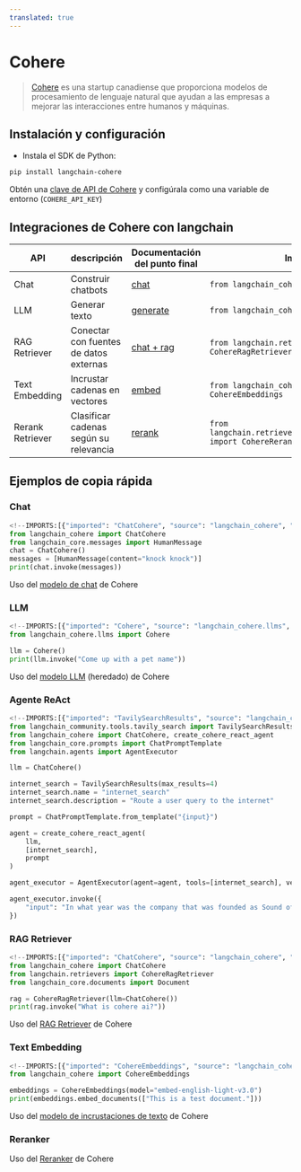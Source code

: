 ```yaml
---
translated: true
---
```


# Cohere

>[Cohere](https://cohere.ai/about) es una startup canadiense que proporciona modelos de procesamiento de lenguaje natural
> que ayudan a las empresas a mejorar las interacciones entre humanos y máquinas.

## Instalación y configuración

- Instala el SDK de Python:

```bash
pip install langchain-cohere
```

Obtén una [clave de API de Cohere](https://dashboard.cohere.ai/) y configúrala como una variable de entorno (`COHERE_API_KEY`)

## Integraciones de Cohere con langchain

|API|descripción|Documentación del punto final|Importar|Ejemplo de uso|
|---|---|---|---|---|
|Chat|Construir chatbots|[chat](https://docs.cohere.com/reference/chat)|`from langchain_cohere import ChatCohere`|[cohere.ipynb](/docs/integrations/chat/cohere)|
|LLM|Generar texto|[generate](https://docs.cohere.com/reference/generate)|`from langchain_cohere.llms import Cohere`|[cohere.ipynb](/docs/integrations/llms/cohere)|
|RAG Retriever|Conectar con fuentes de datos externas|[chat + rag](https://docs.cohere.com/reference/chat)|`from langchain.retrievers import CohereRagRetriever`|[cohere.ipynb](/docs/integrations/retrievers/cohere)|
|Text Embedding|Incrustar cadenas en vectores|[embed](https://docs.cohere.com/reference/embed)|`from langchain_cohere import CohereEmbeddings`|[cohere.ipynb](/docs/integrations/text_embedding/cohere)|
|Rerank Retriever|Clasificar cadenas según su relevancia|[rerank](https://docs.cohere.com/reference/rerank)|`from langchain.retrievers.document_compressors import CohereRerank`|[cohere.ipynb](/docs/integrations/retrievers/cohere-reranker)|

## Ejemplos de copia rápida

### Chat

```python
<!--IMPORTS:[{"imported": "ChatCohere", "source": "langchain_cohere", "docs": "https://api.python.langchain.com/en/latest/chat_models/langchain_cohere.chat_models.ChatCohere.html", "title": "Cohere"}, {"imported": "HumanMessage", "source": "langchain_core.messages", "docs": "https://api.python.langchain.com/en/latest/messages/langchain_core.messages.human.HumanMessage.html", "title": "Cohere"}]-->
from langchain_cohere import ChatCohere
from langchain_core.messages import HumanMessage
chat = ChatCohere()
messages = [HumanMessage(content="knock knock")]
print(chat.invoke(messages))
```

Uso del [modelo de chat](/docs/integrations/chat/cohere) de Cohere

### LLM

```python
<!--IMPORTS:[{"imported": "Cohere", "source": "langchain_cohere.llms", "docs": "https://api.python.langchain.com/en/latest/llms/langchain_cohere.llms.Cohere.html", "title": "Cohere"}]-->
from langchain_cohere.llms import Cohere

llm = Cohere()
print(llm.invoke("Come up with a pet name"))
```

Uso del [modelo LLM](/docs/integrations/llms/cohere) (heredado) de Cohere

### Agente ReAct

```python
<!--IMPORTS:[{"imported": "TavilySearchResults", "source": "langchain_community.tools.tavily_search", "docs": "https://api.python.langchain.com/en/latest/tools/langchain_community.tools.tavily_search.tool.TavilySearchResults.html", "title": "Cohere"}, {"imported": "ChatCohere", "source": "langchain_cohere", "docs": "https://api.python.langchain.com/en/latest/chat_models/langchain_cohere.chat_models.ChatCohere.html", "title": "Cohere"}, {"imported": "create_cohere_react_agent", "source": "langchain_cohere", "docs": "https://api.python.langchain.com/en/latest/react_multi_hop/langchain_cohere.react_multi_hop.agent.create_cohere_react_agent.html", "title": "Cohere"}, {"imported": "ChatPromptTemplate", "source": "langchain_core.prompts", "docs": "https://api.python.langchain.com/en/latest/prompts/langchain_core.prompts.chat.ChatPromptTemplate.html", "title": "Cohere"}, {"imported": "AgentExecutor", "source": "langchain.agents", "docs": "https://api.python.langchain.com/en/latest/agents/langchain.agents.agent.AgentExecutor.html", "title": "Cohere"}]-->
from langchain_community.tools.tavily_search import TavilySearchResults
from langchain_cohere import ChatCohere, create_cohere_react_agent
from langchain_core.prompts import ChatPromptTemplate
from langchain.agents import AgentExecutor

llm = ChatCohere()

internet_search = TavilySearchResults(max_results=4)
internet_search.name = "internet_search"
internet_search.description = "Route a user query to the internet"

prompt = ChatPromptTemplate.from_template("{input}")

agent = create_cohere_react_agent(
    llm,
    [internet_search],
    prompt
)

agent_executor = AgentExecutor(agent=agent, tools=[internet_search], verbose=True)

agent_executor.invoke({
    "input": "In what year was the company that was founded as Sound of Music added to the S&P 500?",
})
```

### RAG Retriever

```python
<!--IMPORTS:[{"imported": "ChatCohere", "source": "langchain_cohere", "docs": "https://api.python.langchain.com/en/latest/chat_models/langchain_cohere.chat_models.ChatCohere.html", "title": "Cohere"}, {"imported": "CohereRagRetriever", "source": "langchain.retrievers", "docs": "https://api.python.langchain.com/en/latest/retrievers/langchain_community.retrievers.cohere_rag_retriever.CohereRagRetriever.html", "title": "Cohere"}, {"imported": "Document", "source": "langchain_core.documents", "docs": "https://api.python.langchain.com/en/latest/documents/langchain_core.documents.base.Document.html", "title": "Cohere"}]-->
from langchain_cohere import ChatCohere
from langchain.retrievers import CohereRagRetriever
from langchain_core.documents import Document

rag = CohereRagRetriever(llm=ChatCohere())
print(rag.invoke("What is cohere ai?"))
```

Uso del [RAG Retriever](/docs/integrations/retrievers/cohere) de Cohere

### Text Embedding

```python
<!--IMPORTS:[{"imported": "CohereEmbeddings", "source": "langchain_cohere", "docs": "https://api.python.langchain.com/en/latest/embeddings/langchain_cohere.embeddings.CohereEmbeddings.html", "title": "Cohere"}]-->
from langchain_cohere import CohereEmbeddings

embeddings = CohereEmbeddings(model="embed-english-light-v3.0")
print(embeddings.embed_documents(["This is a test document."]))
```

Uso del [modelo de incrustaciones de texto](/docs/integrations/text_embedding/cohere) de Cohere

### Reranker

Uso del [Reranker](/docs/integrations/retrievers/cohere-reranker) de Cohere
